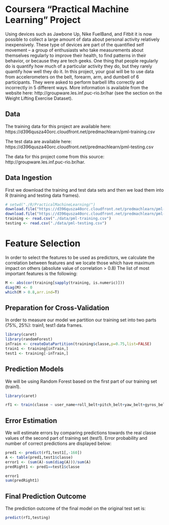 Coursera "Practical Machine Learning" Project
========================================================
Using devices such as Jawbone Up, Nike FuelBand, and Fitbit it is now possible to collect a large amount of data about personal activity relatively inexpensively. These type of devices are part of the quantified self movement – a group of enthusiasts who take measurements about themselves regularly to improve their health, to find patterns in their behavior, or because they are tech geeks. One thing that people regularly do is quantify how much of a particular activity they do, but they rarely quantify how well they do it. In this project, your goal will be to use data from accelerometers on the belt, forearm, arm, and dumbell of 6 participants. They were asked to perform barbell lifts correctly and incorrectly in 5 different ways. More information is available from the website here: http://groupware.les.inf.puc-rio.br/har (see the section on the Weight Lifting Exercise Dataset). 



## Data 

The training data for this project are available here: 
https://d396qusza40orc.cloudfront.net/predmachlearn/pml-training.csv

The test data are available here: 
https://d396qusza40orc.cloudfront.net/predmachlearn/pml-testing.csv

The data for this project come from this source: http://groupware.les.inf.puc-rio.br/har. 


## Data Ingestion

First we download the training and test data sets and then we load them into R (training and testing data frames).

```r
# setwd("./R/PracticalMachineLearning/")
download.file("https://d396qusza40orc.cloudfront.net/predmachlearn/pml-training.csv",destfile="./data/pml-training.csv")
download.file("https://d396qusza40orc.cloudfront.net/predmachlearn/pml-testing.csv",destfile="./data/pml-testing.csv")
training <- read.csv("./data/pml-training.csv")
testing <- read.csv("./data/pml-testing.csv")
```

# Feature Selection
In order to select the features to be used as predictors, we calculate the correlation between features and we locate those which have maximum impact on others (absolute value of correlation > 0.8)
The list of most important features is the following:

```r
M <- abs(cor(training[sapply(training, is.numeric)]))
diag(M) <- 0
which(M > 0.8,arr.ind=T)
```

## Preparation for Cross-Validation

In order to measure our model we partition our training set into two parts (75%, 25%): train1, test1 data frames.

```r
library(caret)
library(randomForest)
inTrain <- createDataPartition(training$classe,p=0.75,list=FALSE)
train1 <- training[inTrain,]
test1 <- training[-inTrain,]
```


## Prediction Models

We will be using Random Forest based on the first part of our training set (train1). 

```r
library(caret)

rf1 <- train(classe ~ user_name+roll_belt+pitch_belt+yaw_belt+gyros_belt_x+gyros_belt_y+gyros_belt_z+accel_belt_x+accel_belt_y+accel_belt_z+magnet_belt_x+magnet_belt_y+magnet_belt_z+roll_arm+pitch_arm+yaw_arm+total_accel_arm+gyros_arm_x+gyros_arm_y+gyros_arm_z+accel_arm_x+accel_arm_y+accel_arm_z+magnet_arm_x+magnet_arm_y+magnet_arm_z,train1,method="rf")
```

## Error Estimation

We will estimate errors by comparing predictions towards the real classe values of the second part of training set (test1).
Error probability and number of correct predictions are displayed below:

```r
pred1 <- predict(rf1,test1[,-160])
A <- table(pred1,test1$classe)
error1 <- (sum(A)-sum(diag(A)))/sum(A)
predRight1 <- pred1==test1$classe

error1
sum(predRight1)
```


## Final Prediction Outcome

The prediction outcome of the final model on the original test set is:

```r
predict(rf1,testing)
```

